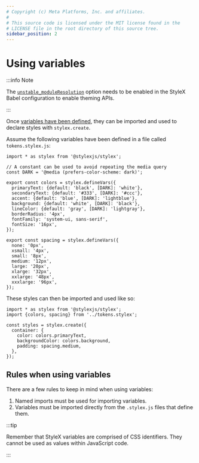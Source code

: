 ```yaml
---
# Copyright (c) Meta Platforms, Inc. and affiliates.
#
# This source code is licensed under the MIT license found in the
# LICENSE file in the root directory of this source tree.
sidebar_position: 2
---
```



# Using variables

:::info Note

The [`unstable_moduleResolution`](/docs/api/configuration/babel-plugin/#unstable_moduleresolution)
option needs to be enabled in the StyleX Babel configuration to enable theming APIs.

:::

Once [variables have been defined](./01-defining-variables.mdx), they can be imported
and used to declare styles with `stylex.create`.

Assume the following variables have been defined in a file called
`tokens.stylex.js`:

```tsx title="tokens.stylex.js"
import * as stylex from '@stylexjs/stylex';

// A constant can be used to avoid repeating the media query
const DARK = '@media (prefers-color-scheme: dark)';

export const colors = stylex.defineVars({
  primaryText: {default: 'black', [DARK]: 'white'},
  secondaryText: {default: '#333', [DARK]: '#ccc'},
  accent: {default: 'blue', [DARK]: 'lightblue'},
  background: {default: 'white', [DARK]: 'black'},
  lineColor: {default: 'gray', [DARK]: 'lightgray'},
  borderRadius: '4px',
  fontFamily: 'system-ui, sans-serif',
  fontSize: '16px',
});

export const spacing = stylex.defineVars({
  none: '0px',
  xsmall: '4px',
  small: '8px',
  medium: '12px',
  large: '20px',
  xlarge: '32px',
  xxlarge: '48px',
  xxxlarge: '96px',
});
```

These styles can then be imported and used like so:

```tsx title="components/MyComponent.js"
import * as stylex from '@stylexjs/stylex';
import {colors, spacing} from '../tokens.stylex';

const styles = stylex.create({
  container: {
    color: colors.primaryText,
    backgroundColor: colors.background,
    padding: spacing.medium,
  },
});
```

## Rules when using variables

There are a few rules to keep in mind when using variables:

1. Named imports must be used for importing variables.
2. Variables must be imported directly from the `.stylex.js` files that define
   them.

:::tip

Remember that StyleX variables are comprised of CSS identifiers. They cannot be
used as values within JavaScript code.

:::
